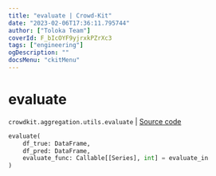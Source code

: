 ```yaml
---
title: "evaluate | Crowd-Kit"
date: "2023-02-06T17:36:11.795744"
author: ["Toloka Team"]
coverId: F_bIcOYF9yjrxkPZrXc3
tags: ["engineering"]
ogDescription: ""
docsMenu: "ckitMenu"
---
```


# evaluate
`crowdkit.aggregation.utils.evaluate` | [Source code](https://github.com/Toloka/crowd-kit/blob/v1.2.0/crowdkit/aggregation/utils.py#L58)

```python
evaluate(
    df_true: DataFrame,
    df_pred: DataFrame,
    evaluate_func: Callable[[Series], int] = evaluate_in
)
```